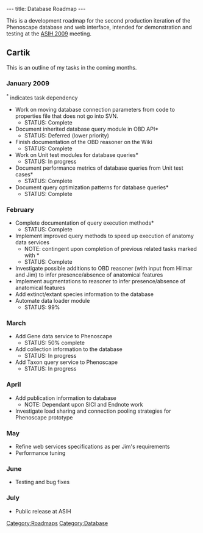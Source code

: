 ---
title: Database Roadmap
---

This is a development roadmap for the second production iteration of the Phenoscape database and web interface, intended for demonstration and testing at the [http://www.dce.k-state.edu/conf/jointmeeting/ ASIH 2009] meeting.

==Cartik==

This is an outline of my tasks in the coming months.

===January 2009===
<sup>*</sup> indicates task dependency
* Work on moving database connection parameters from code to properties file that does not go into SVN.
** STATUS: Complete
* Document inherited database query module in OBD API*
** STATUS: Deferred (lower priority)
* Finish documentation of the OBD reasoner on the Wiki
** STATUS: Complete
* Work on Unit test modules for database queries*
** STATUS: In progress
* Document performance metrics of database queries from Unit test cases*
** STATUS: Complete
* Document query optimization patterns for database queries*
** STATUS: Complete

===February===
* Complete documentation of query execution methods*
** STATUS: Complete
* Implement improved query methods to speed up execution of anatomy data services
** NOTE: contingent upon completion of previous related tasks marked with *
** STATUS: Complete
* Investigate possible additions to OBD reasoner (with input from Hilmar and Jim) to infer presence/absence of anatomical features
* Implement augmentations to reasoner to infer presence/absence of anatomical features
* Add extinct/extant species information to the database
* Automate data loader module
** STATUS: 99%

===March===
* Add Gene data service to Phenoscape 
** STATUS: 50% complete
* Add collection information to the database
** STATUS: In progress
* Add Taxon query service to Phenoscape
** STATUS: In progress

===April===
* Add publication information to database
** NOTE: Dependant upon SICI and Endnote work
* Investigate load sharing and connection pooling strategies for Phenoscape prototype

===May===
* Refine web services specifications as per Jim's requirements
* Performance tuning

===June===
* Testing and bug fixes

===July===
* Public release at ASIH

[[Category:Roadmaps]]
[[Category:Database]]
